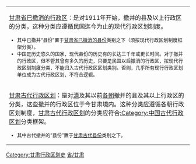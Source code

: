 {{Catnav|頁面分類|地理|行政区划|已撤消的行政区|已撤消的中国行政区}}

{{hideh
|Head = <p align="center"><big>'''行政区划分类向导'''</big>
|FrameStyle   = border:solid 1px #0000ff;
|HeadStyle    = text-align:left;background:transparent;
|ContentStyle = background: #FFFF9B;
}}
{| class="wikitable" border="1" width="100%"
|-
| [[:Category:甘肃省已撤消的行政区|甘肃省已撤消的行政区]]：是对1911年开始，撤并的县及以上行政区的分类，这种分类应遵循民国迄今为止的现代行政区划制度。<font size="2">
* 其中已撤并“县份”置于[[:Category:甘肃省已撤消的县份|甘肃省已撤消的县份]]类别之下（须按现代行政区划制度框架分类）。
* 中国是历史悠久的国家，现代县份的历史有的长达三千年或更长时间。对于撤并的行政区，但不管其曾有多久的历史，只要是民国以后撤消的行政区，按现代行政区划制度分类，不能归入古代行政区区划类别。否则，几乎所有现行行政区划单位成为古代行政区划，不符合逻辑。
|-
| [[:Category:甘肃古代行政区划|甘肃古代行政区划]]：是对[[清朝|清]]及其以前[[中国朝代|各朝]]撤并的县及其以上行政区的分类，这些撤并的行政区位于今甘肃境内。这种分类应遵循各朝行政区划制度，[[:Category:甘肃古代行政区划|甘肃古代行政区划]]的分类应符合[[:Category:中国古代行政区划|:Category:中国古代行政区划]]分类框架。<font size="2"> 
* 其中古代撤并的“县份”置于[[:Category:甘肃古代县份|甘肃古代县份]]类别之下。
|}
{{hidef}}

[[Category:甘肃行政区划史|Category:甘肃行政区划史]]
[[Category:中国各省已撤消的行政区|省/甘肃]]